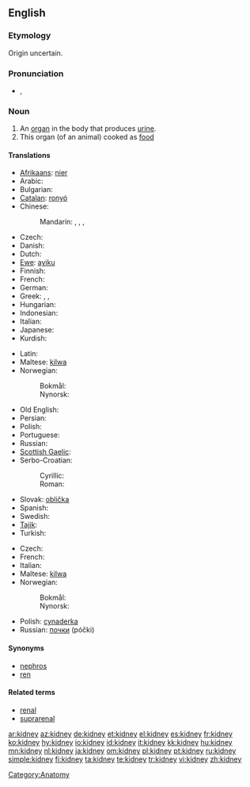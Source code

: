 ==English==
{{wikipedia}}

===Etymology===
Origin uncertain.

===Pronunciation===
* {{a|UK}} {{IPA|/ˈkɪdni/}}, {{SAMPA|/"kIdni/}}

===Noun===
{{en-noun}}

# An [[organ]] in the body that produces [[urine]].
# This organ (of an animal) cooked as [[food]]

====Translations====
{{trans-top|an organ in the body}}
* [[Afrikaans]]: [[nier#Afrikaans|nier]]
* Arabic: {{t|ar|كلية|f|tr=kúlya|sc=Arab}}
* Bulgarian: {{t+|bg|бъбрек|m|tr=bǎbrek|sc=Cyrl}}
* [[Catalan]]: [[ronyó]] {{m}}
* Chinese:
*: Mandarin: {{t|zh|腎臟|sc=Hani}},  {{t|zh|肾脏|tr=shènzàng|sc=Hani}},  {{t|zh|腎|sc=Hani}},  {{t|zh|肾|tr=shèn|sc=Hani}}
* Czech: {{t-|cs|ledvina|f}}
* Danish: {{t-|da|nyre}}
* Dutch: {{t+|nl|nier}}
* [[Ewe]]: [[ayiku]] {{n}}
* Finnish: {{t+|fi|munuainen}}
* French: {{t+|fr|rein|m}}
* German: {{t+|de|Niere|f}}
* Greek: {{t+|el|νεφρό|n|tr=nefró|sc=Grek}}, {{t+|el|νεφρός|m|tr=nefrós|sc=Grek}}, {{t+|el|νεφρί|n|tr=nefrí|sc=Grek}}
* Hungarian: {{t+|hu|vese}}
* Indonesian: {{t+|id|ginjal|xs=Indonesian}}
* Italian: {{t+|it|rene|m}}
* Japanese: {{t|ja|腎臓|tr=じんぞう, jinzō|sc=Jpan}}
* Kurdish: {{ku-Arab|[[گورچیله‌]]}}
{{trans-mid}}
* Latin: {{t+|la|ren|m}}
* Maltese: [[kilwa]] {{f}}
* Norwegian:
*: Bokmål: {{t+|no|nyre|m|f}}
*: Nynorsk: {{t-|nn|nyre|f|xs=Norwegian Nynorsk}}
* Old English: {{t-|ang|ædre|f|alt=ǣdre|xs=Old English}}
* Persian: {{t|fa|گرده|tr=gorde|sc=fa-Arab|xs=Persian}}
* Polish: {{t+|pl|nerka|f}}
* Portuguese: {{t+|pt|rim|m}}
* Russian: {{t+|ru|почка|f|tr=póčka|sc=Cyrl}}
* [[Scottish Gaelic]]: {{t-|gd|dubhag|f|xs=Scottish Gaelic}}
* Serbo-Croatian:
*: Cyrillic: {{t|sh|бубрег|m}}
*: Roman: {{t|sh|bubreg|m}}
* Slovak: [[oblička]]
* Spanish: {{t+|es|riñón|m}}
* Swedish: {{t+|sv|njure}}
* [[Tajik]]: {{t|tg|гурда|tr=gurda}}
* Turkish: {{t+|tr|böbrek}}
{{trans-bottom}}

{{trans-top|food}}
* Czech: {{t-|cs|ledvinky|f|p}}
* French: {{t+|fr|rognon|m}}
* Italian: {{t+|it|rognone|m}}
* Maltese: [[kilwa]] {{f}}
* Norwegian:
*: Bokmål: {{t+|no|nyre|m|f}}
*: Nynorsk: {{t-|nn|nyre|f|xs=Norwegian Nynorsk}}
{{trans-mid}}
* Polish: [[cynaderka]] {{f}}
* Russian: [[почки]] (póčki) {{p}}
{{trans-bottom}}

====Synonyms====
* [[nephros]]
* [[ren]]

====Related terms====
* [[renal]]
* [[suprarenal]]

[[Category:Anatomy]]

[[ar:kidney]]
[[az:kidney]]
[[de:kidney]]
[[et:kidney]]
[[el:kidney]]
[[es:kidney]]
[[fr:kidney]]
[[ko:kidney]]
[[hy:kidney]]
[[io:kidney]]
[[id:kidney]]
[[it:kidney]]
[[kk:kidney]]
[[hu:kidney]]
[[mn:kidney]]
[[nl:kidney]]
[[ja:kidney]]
[[om:kidney]]
[[pl:kidney]]
[[pt:kidney]]
[[ru:kidney]]
[[simple:kidney]]
[[fi:kidney]]
[[ta:kidney]]
[[te:kidney]]
[[tr:kidney]]
[[vi:kidney]]
[[zh:kidney]]